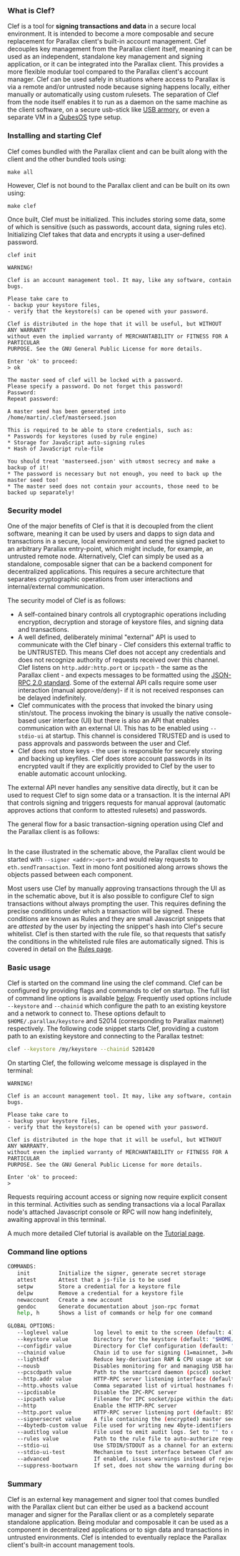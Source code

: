 ### What is Clef?

Clef is a tool for **signing transactions and data** in a secure local environment. It is intended to become a more composable and secure replacement for Parallax client's built-in account management. Clef decouples key management from the Parallax client itself, meaning it can be used as an independent, standalone key management and signing application, or it can be integrated into the Parallax client. This provides a more flexible modular tool compared to the Parallax client's account manager. Clef can be used safely in situations where access to Parallax is via a remote and/or untrusted node because signing happens locally, either manually or automatically using custom rulesets. The separation of Clef from the node itself enables it to run as a daemon on the same machine as the client software, on a secure usb-stick like [USB armory](https://inversepath.com/usbarmory), or even a separate VM in a [QubesOS](https://www.qubes-os.org/) type setup.

### Installing and starting Clef

Clef comes bundled with the Parallax client and can be built along with the client and the other bundled tools using:

```
make all
```

However, Clef is not bound to the Parallax client and can be built on its own using:

```
make clef
```

Once built, Clef must be initialized. This includes storing some data, some of which is sensitive (such as passwords, account data, signing rules etc). Initializing Clef takes that data and encrypts it using a user-defined password.

```
clef init
```

```
WARNING!

Clef is an account management tool. It may, like any software, contain bugs.

Please take care to
- backup your keystore files,
- verify that the keystore(s) can be opened with your password.

Clef is distributed in the hope that it will be useful, but WITHOUT ANY WARRANTY
without even the implied warranty of MERCHANTABILITY or FITNESS FOR A PARTICULAR
PURPOSE. See the GNU General Public License for more details.

Enter 'ok' to proceed:
> ok

The master seed of clef will be locked with a password.
Please specify a password. Do not forget this password!
Password:
Repeat password:

A master seed has been generated into /home/martin/.clef/masterseed.json

This is required to be able to store credentials, such as:
* Passwords for keystores (used by rule engine)
* Storage for JavaScript auto-signing rules
* Hash of JavaScript rule-file

You should treat 'masterseed.json' with utmost secrecy and make a backup of it!
* The password is necessary but not enough, you need to back up the master seed too!
* The master seed does not contain your accounts, those need to be backed up separately!
```

### Security model

One of the major benefits of Clef is that it is decoupled from the client software, meaning it can be used by users and dapps to sign data and transactions in a secure, local environment and send the signed packet to an arbitrary Parallax entry-point, which might include, for example, an untrusted remote node. Alternatively, Clef can simply be used as a standalone, composable signer that can be a backend component for decentralized applications. This requires a secure architecture that separates cryptographic operations from user interactions and internal/external communication.

The security model of Clef is as follows:

* A self-contained binary controls all cryptographic operations including encryption, decryption and storage of keystore files, and signing data and transactions.
* A well defined, deliberately minimal "external" API is used to communicate with the Clef binary - Clef considers this external traffic to be UNTRUSTED. This means Clef does not accept any credentials and does not recognize authority of requests received over this channel. Clef listens on `http.addr:http.port` or `ipcpath` - the same as the Parallax client - and expects messages to be formatted using the [JSON-RPC 2.0 standard](https://www.jsonrpc.org/specification). Some of the external API calls require some user interaction (manual approve/deny)- if it is not received responses can be delayed indefinitely.
* Clef communicates with the process that invoked the binary using stin/stout. The process invoking the binary is usually the native console-based user interface (UI) but there is also an API that enables communication with an external UI. This has to be enabled using `--stdio-ui` at startup. This channel is considered TRUSTED and is used to pass approvals and passwords between the user and Clef.
* Clef does not store keys - the user is responsible for securely storing and backing up keyfiles. Clef does store account passwords in its encrypted vault if they are explicitly provided to Clef by the user to enable automatic account unlocking.

The external API never handles any sensitive data directly, but it can be used to request Clef to sign some data or a transaction. It is the internal API that controls signing and triggers requests for manual approval (automatic approves actions that conform to attested rulesets) and passwords.

The general flow for a basic transaction-signing operation using Clef and the Parallax client is as follows:

<img src="https://geth.ethereum.org/images/docs/clef_sign_flow.png" alt=""/>

In the case illustrated in the schematic above, the Parallax client would be started with `--signer <addr>:<port>` and would relay requests to `eth.sendTransaction`. Text in mono font positioned along arrows shows the objects passed between each component.

Most users use Clef by manually approving transactions through the UI as in the schematic above, but it is also possible to configure Clef to sign transactions without always prompting the user. This requires defining the precise conditions under which a transaction will be signed. These conditions are known as Rules and they are small Javascript snippets that are *attested* by the user by injecting the snippet's hash into Clef's secure whitelist. Clef is then started with the rule file, so that requests that satisfy the conditions in the whitelisted rule files are automatically signed. This is covered in detail on the [Rules page](./rules).

### Basic usage

Clef is started on the command line using the clef command. Clef can be configured by providing flags and commands to clef on startup. The full list of command line options is available [below](#command-line-options). Frequently used options include `--keystore` and `--chainid` which configure the path to an existing keystore and a network to connect to. These options default to `$HOME/.parallax/keystore` and 52014 (corresponding to Parallax mainnet) respectively. The following code snippet starts Clef, providing a custom path to an existing keystore and connecting to the Parallax testnet:

```sh
clef --keystore /my/keystore --chainid 5201420
```

On starting Clef, the following welcome message is displayed in the terminal:

```
WARNING!

Clef is an account management tool. It may, like any software, contain bugs.

Please take care to
- backup your keystore files,
- verify that the keystore(s) can be opened with your password.

Clef is distributed in the hope that it will be useful, but WITHOUT ANY WARRANTY.
without even the implied warranty of MERCHANTABILITY or FITNESS FOR A PARTICULAR
PURPOSE. See the GNU General Public License for more details.

Enter 'ok' to proceed:
>
```

Requests requiring account access or signing now require explicit consent in this terminal. Activities such as sending transactions via a local Parallax node's attached Javascript console or RPC will now hang indefinitely, awaiting approval in this terminal.

A much more detailed Clef tutorial is available on the [Tutorial page](./tutorial).

### Command line options

```sh
COMMANDS:
   init         Initialize the signer, generate secret storage
   attest       Attest that a js-file is to be used
   setpw        Store a credential for a keystore file
   delpw        Remove a credential for a keystore file
   newaccount   Create a new account
   gendoc       Generate documentation about json-rpc format
   help, h      Shows a list of commands or help for one command

GLOBAL OPTIONS:
   --loglevel value        log level to emit to the screen (default: 4)
   --keystore value        Directory for the keystore (default: "$HOME/.ethereum/keystore")
   --configdir value       Directory for Clef configuration (default: "$HOME/.clef")
   --chainid value         Chain id to use for signing (1=mainnet, 3=Ropsten, 4=Rinkeby, 5=Goerli) (default: 1)
   --lightkdf              Reduce key-derivation RAM & CPU usage at some expense of KDF strength
   --nousb                 Disables monitoring for and managing USB hardware wallets
   --pcscdpath value       Path to the smartcard daemon (pcscd) socket file (default: "/run/pcscd/pcscd.comm")
   --http.addr value       HTTP-RPC server listening interface (default: "localhost")
   --http.vhosts value     Comma separated list of virtual hostnames from which to accept requests (server enforced). Accepts '*' wildcard. (default: "localhost")
   --ipcdisable            Disable the IPC-RPC server
   --ipcpath value         Filename for IPC socket/pipe within the datadir (explicit paths escape it)
   --http                  Enable the HTTP-RPC server
   --http.port value       HTTP-RPC server listening port (default: 8550)
   --signersecret value    A file containing the (encrypted) master seed to encrypt Clef data, e.g. keystore credentials and ruleset hash
   --4bytedb-custom value  File used for writing new 4byte-identifiers submitted via API (default: "./4byte-custom.json")
   --auditlog value        File used to emit audit logs. Set to "" to disable (default: "audit.log")
   --rules value           Path to the rule file to auto-authorize requests with
   --stdio-ui              Use STDIN/STDOUT as a channel for an external UI. This means that an STDIN/STDOUT is used for RPC-communication with a e.g. a graphical user interface, and can be used when Clef is started by an external process.
   --stdio-ui-test         Mechanism to test interface between Clef and UI. Requires 'stdio-ui'.
   --advanced              If enabled, issues warnings instead of rejections for suspicious requests. Default off
   --suppress-bootwarn     If set, does not show the warning during boot
```

### Summary

Clef is an external key management and signer tool that comes bundled with the Parallax client but can either be used as a backend account manager and signer for the Parallax client or as a completely separate standalone application. Being modular and composable it can be used as a component in decentralized applications or to sign data and transactions in untrusted environments. Clef is intended to eventually replace the Parallax client's built-in account management tools.
